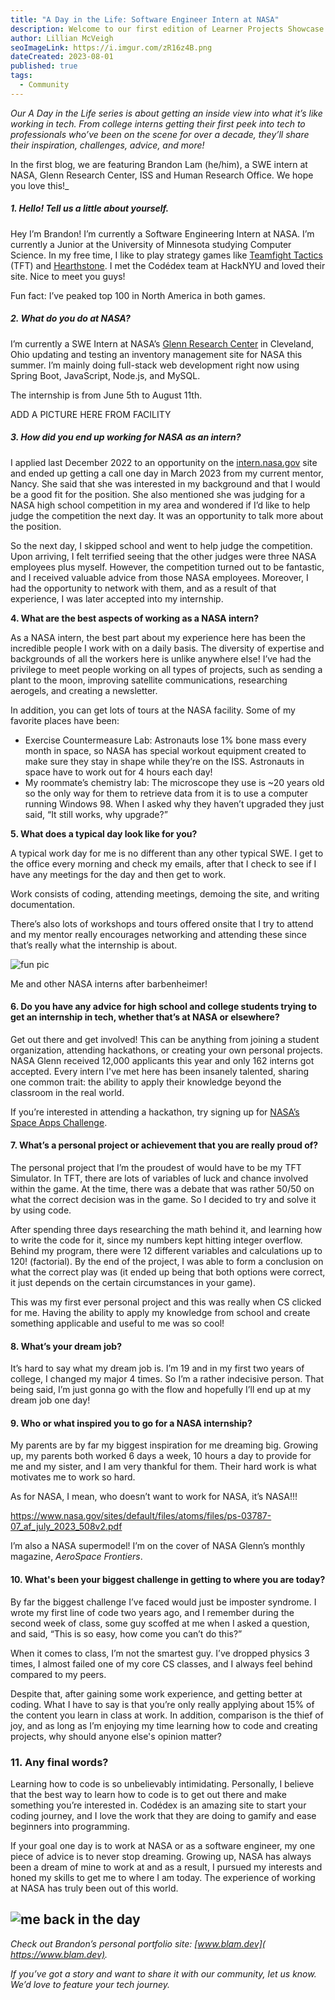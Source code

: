 ```yaml
---
title: "A Day in the Life: Software Engineer Intern at NASA"
description: Welcome to our first edition of Learner Projects Showcase. Here are some of last month's most liked projects in the Codédex community!
author: Lillian McVeigh
seoImageLink: https://i.imgur.com/zR16z4B.png
dateCreated: 2023-08-01
published: true
tags:
  - Community
---
```


_Our A Day in the Life series is about getting an inside view into what it’s like working in tech. From college interns getting their first peek into tech to professionals who’ve been on the scene for over a decade, they’ll share their inspiration, challenges, advice, and more!_

In the first blog, we are featuring Brandon Lam (he/him), a SWE intern at NASA, Glenn Research Center, ISS and Human Research Office. We hope you love this!_

##### 1. Hello! Tell us a little about yourself.

Hey I’m Brandon! I’m currently a Software Engineering Intern at NASA. I’m currently a Junior at the University of Minnesota studying Computer Science. In my free time, I like to play strategy games like [Teamfight Tactics](https://en.wikipedia.org/wiki/Teamfight_Tactics) (TFT) and [Hearthstone](https://en.wikipedia.org/wiki/Hearthstone). I met the Codédex team at HackNYU and loved their site. Nice to meet you guys!

Fun fact: I’ve peaked top 100 in North America in both games.

##### 2. What do you do at NASA?

I’m currently a SWE Intern at NASA’s [Glenn Research Center](https://en.wikipedia.org/wiki/Glenn_Research_Center) in Cleveland, Ohio updating and testing an inventory management site for NASA this summer. I’m mainly doing full-stack web development right now using Spring Boot, JavaScript, Node.js, and MySQL.

The internship is from June 5th to August 11th.

ADD A PICTURE HERE FROM FACILITY

##### 3. How did you end up working for NASA as an intern?

I applied last December 2022 to an opportunity on the [intern.nasa.gov](intern.nasa.gov) site and ended up getting a call one day in March 2023 from my current mentor, Nancy. She said that she was interested in my background and that I would be a good fit for the position. She also mentioned she was judging for a NASA high school competition in my area and wondered if I’d like to help judge the competition the next day. It was an opportunity to talk more about the position.

So the next day, I skipped school and went to help judge the competition. Upon arriving, I felt terrified seeing that the other judges were three NASA employees plus myself. However, the competition turned out to be fantastic, and I received valuable advice from those NASA employees. Moreover, I had the opportunity to network with them, and as a result of that experience, I was later accepted into my internship.

**4. What are the best aspects of working as a NASA intern?**

As a NASA intern, the best part about my experience here has been the incredible people I work with on a daily basis. The diversity of expertise and backgrounds of all the workers here is unlike anywhere else! I’ve had the privilege to meet people working on all types of projects, such as sending a plant to the moon, improving satellite communications, researching aerogels, and creating a newsletter.

In addition, you can get lots of tours at the NASA facility. Some of my favorite places have been:

- Exercise Countermeasure Lab: Astronauts lose 1% bone mass every month in space, so NASA has special workout equipment created to make sure they stay in shape while they’re on the ISS. Astronauts in space have to work out for 4 hours each day!
- My roommate’s chemistry lab: The microscope they use is ~20 years old so the only way for them to retrieve data from it is to use a computer running Windows 98. When I asked why they haven’t upgraded they just said, “It still works, why upgrade?”

**5. What does a typical day look like for you?**

A typical work day for me is no different than any other typical SWE. I get to the office every morning and check my emails, after that I check to see if I have any meetings for the day and then get to work.

Work consists of coding, attending meetings, demoing the site, and writing documentation. 

There’s also lots of workshops and tours offered onsite that I try to attend and my mentor really encourages networking and attending these since that’s really what the internship is about.

![fun pic](https://i.imgur.com/fDXvWSq.png)
<figcaption>Me and other NASA interns after barbenheimer!</figcaption>

#### 6. Do you have any advice for high school and college students trying to get an internship in tech, whether that’s at NASA or elsewhere?

Get out there and get involved! This can be anything from joining a student organization, attending hackathons, or creating your own personal projects. NASA Glenn received 12,000 applicants this year and only 162 interns got accepted. Every intern I've met here has been insanely talented, sharing one common trait: the ability to apply their knowledge beyond the classroom in the real world.

If you’re interested in attending a hackathon, try signing up for [NASA’s Space Apps Challenge](https://www.spaceappschallenge.org).

#### 7. What’s a personal project or achievement that you are really proud of?

The personal project that I’m the proudest of would have to be my TFT Simulator. In TFT, there are lots of variables of luck and chance involved within the game. At the time, there was a debate that was rather 50/50 on what the correct decision was in the game. So I decided to try and solve it by using code.

After spending three days researching the math behind it, and learning how to write the code for it, since my numbers kept hitting integer overflow. Behind my program, there were 12 different variables and calculations up to 120! (factorial). By the end of the project, I was able to form a conclusion on what the correct play was (it ended up being that both options were correct, it just depends on the certain circumstances in your game).
 
This was my first ever personal project and this was really when CS clicked for me. Having the ability to apply my knowledge from school and create something applicable and useful to me was so cool!

#### 8. What’s your dream job?

It’s hard to say what my dream job is. I’m 19 and in my first two years of college, I changed my major 4 times. So I’m a rather indecisive person. That being said, I’m just gonna go with the flow and hopefully I’ll end up at my dream job one day!

#### 9. Who or what inspired you to go for a NASA internship?

My parents are by far my biggest inspiration for me dreaming big. Growing up, my parents both worked 6 days a week, 10 hours a day to provide for me and my sister, and I am very thankful for them. Their hard work is what motivates me to work so hard. 

As for NASA, I mean, who doesn’t want to work for NASA, it’s NASA!!! 

https://www.nasa.gov/sites/default/files/atoms/files/ps-03787-07_af_july_2023_508v2.pdf

I’m also a NASA supermodel! I’m on the cover of NASA Glenn’s monthly magazine, _AeroSpace Frontiers_.

#### 10. What's been your biggest challenge in getting to where you are today?

By far the biggest challenge I’ve faced would just be imposter syndrome. I wrote my first line of code two years ago, and I remember during the second week of class, some guy scoffed at me when I asked a question, and said, “This is so easy, how come you can’t do this?”

When it comes to class, I’m not the smartest guy. I’ve dropped physics 3 times, I almost failed one of my core CS classes, and I always feel behind compared to my peers.

Despite that, after gaining some work experience, and getting better at coding. What I have to say is that you’re only really applying about 15% of the content you learn in class at work. In addition, comparison is the thief of joy, and as long as I’m enjoying my time learning how to code and creating projects, why should anyone else's opinion matter? 

### 11. Any final words?

Learning how to code is so unbelievably intimidating. Personally, I believe that the best way to learn how to code is to get out there and make something you’re interested in. Codédex is an amazing site to start your coding journey, and I love the work that they are doing to gamify and ease beginners into programming.

If your goal one day is to work at NASA or as a software engineer, my one piece of advice is to never stop dreaming. Growing up, NASA has always been a dream of mine to work at and as a result, I pursued my interests and honed my skills to get me to where I am today. The experience of working at NASA has truly been out of this world.

![me back in the day](https://i.imgur.com/X85sOjP.png)
---

_Check out Brandon’s personal portfolio site: [​​​​www.blam.dev](​​​​https://www.blam.dev)._

_If you’ve got a story and want to share it with our community, let us know. We’d love to feature your tech journey._

